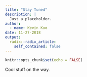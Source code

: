```yaml
---
title: "Stay Tuned"
description: |
  Just a placeholder.
author:
  - name: Kevin Kuo
date: 11-27-2018
output:
  radix::radix_article:
    self_contained: false
---
```


```r
knitr::opts_chunk$set(echo = FALSE)
```

Cool stuff on the way.

